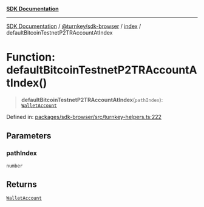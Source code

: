 [**SDK Documentation**](../../../../README.mdx)

***

[SDK Documentation](../../../../packages.mdx) / [@turnkey/sdk-browser](../../README.mdx) / [index](../README.mdx) / defaultBitcoinTestnetP2TRAccountAtIndex

# Function: defaultBitcoinTestnetP2TRAccountAtIndex()

> **defaultBitcoinTestnetP2TRAccountAtIndex**(`pathIndex`): [`WalletAccount`](../interfaces/WalletAccount.mdx)

Defined in: [packages/sdk-browser/src/turnkey-helpers.ts:222](https://github.com/tkhq/sdk/blob/fd49bfe86475c8603b3eb385aa101efa36fa32fc/packages/sdk-browser/src/turnkey-helpers.ts#L222)

## Parameters

### pathIndex

`number`

## Returns

[`WalletAccount`](../interfaces/WalletAccount.mdx)
